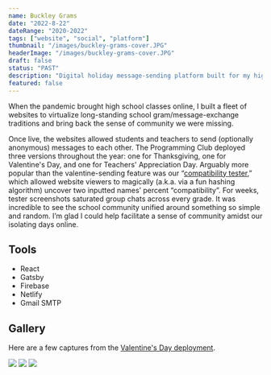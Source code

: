 ```yaml
---
name: Buckley Grams
date: "2022-8-22"
dateRange: "2020-2022"
tags: ["website", "social", "platform"]
thumbnail: "/images/buckley-grams-cover.JPG"
headerImage: "/images/buckley-grams-cover.JPG"
draft: false
status: "PAST"
description: "Digital holiday message-sending platform built for my high school community"
featured: false
---
```


When the pandemic brought high school classes online, I built a fleet of websites to virtualize long-standing school gram/message-exchange traditions and bring back the sense of community we were missing.

Once live, the websites allowed students and teachers to send (optionally anonymous) messages to each other. The Programming Club deployed three versions throughout the year: one for Thanksgiving, one for Valentine's Day, and one for Teachers' Appreciation Day. Arguably more popular than the valentine-sending feature was our “[compatibility tester](https://buckleyvalentines.netlify.app/compatibility-tester),” which allowed website viewers to magically (a.k.a. via a fun hashing algorithm) uncover two inputted names’ percent “compatibility”. For weeks, tester screenshots saturated group chats across every grade. It was incredible to see the school community unified around something so simple and random. I’m glad I could help facilitate a sense of community amidst our isolating days online.

## Tools

- React
- Gatsby
- Firebase
- Netlify
- Gmail SMTP

## Gallery

Here are a few captures from the [Valentine's Day deployment](https://buckleyvalentines.netlify.app/).

![](https://res-1.cloudinary.com/hh7hlqnqs/image/upload/q_auto/v1/ghost-blog-images/Screen-Shot-2021-02-25-at-2.28.30-PM.png)
![](https://res-1.cloudinary.com/hh7hlqnqs/image/upload/q_auto/v1/ghost-blog-images/Screen-Shot-2021-02-25-at-2.29.45-PM.png)
![](https://res-1.cloudinary.com/hh7hlqnqs/image/upload/q_auto/v1/ghost-blog-images/Screen-Shot-2021-02-25-at-3.03.40-PM.png)
